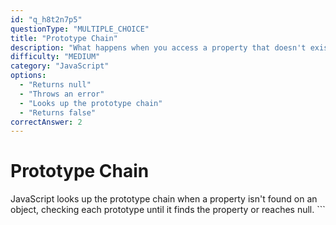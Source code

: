 ```yaml
---
id: "q_h8t2n7p5"
questionType: "MULTIPLE_CHOICE"
title: "Prototype Chain"
description: "What happens when you access a property that doesn't exist on an object?"
difficulty: "MEDIUM"
category: "JavaScript"
options:
  - "Returns null"
  - "Throws an error"
  - "Looks up the prototype chain"
  - "Returns false"
correctAnswer: 2
---
```


# Prototype Chain

JavaScript looks up the prototype chain when a property isn't found on an object, checking each prototype until it finds the property or reaches null.
\`\`\`
